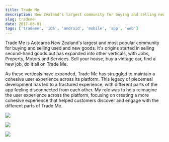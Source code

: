 ```yaml
---
title: Trade Me
description: New Zealand's largest community for buying and selling new and used goods.
slug: trademe
date: 2017-08-01
tags: ['trademe', 'iOS', 'android', 'mobile', 'app', 'web']
---
```


Trade Me is Aotearoa New Zealand's largest and most popular community for buying and selling used and new goods. It's origins started in selling second-hand goods but has expanded into other verticals, with Jobs, Property, Motors and Services. Sell your house, buy a vintage car, find a new job, do it all on Trade Me.

As these verticals have expanded, Trade Me has struggled to maintain a cohesive user experience across its platform. This legacy of piecemeal development has led to a fractured experience, with different parts of the app feeling disconnected from each other. My role was to help reimagine the user experience across the platform, focusing on creating a more cohesive experience that helped customers discover and engage with the different parts of Trade Me.

![](1.png)

![](2.png)

![](3.gif)
